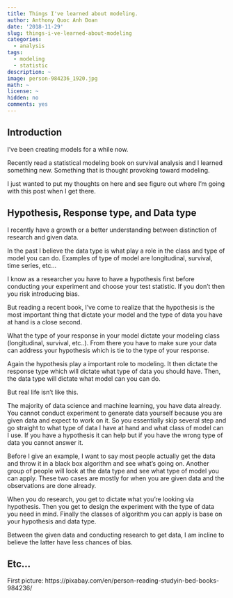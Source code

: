 ```yaml
---
title: Things I've learned about modeling.
author: Anthony Quoc Anh Doan
date: '2018-11-29'
slug: things-i-ve-learned-about-modeling
categories:
  - analysis
tags:
  - modeling
  - statistic
description: ~
image: person-984236_1920.jpg
math: ~
license: ~
hidden: no
comments: yes
---
```


## Introduction

I’ve been creating models for a while now.

Recently read a statistical modeling book on survival analysis and I learned something new. Something that is thought provoking toward modeling.

I just wanted to put my thoughts on here and see figure out where I’m going with this post when I get there.

## Hypothesis, Response type, and Data type

I recently have a growth or a better understanding between distinction of research and given data.

In the past I believe the data type is what play a role in the class and type of model you can do. Examples of type of model are longitudinal, survival, time series, etc…

I know as a researcher you have to have a hypothesis first before conducting your experiment and choose your test statistic. If you don’t then you risk introducing bias.

But reading a recent book, I’ve come to realize that the hypothesis is the most important thing that dictate your model and the type of data you have at hand is a close second.

What the type of your response in your model dictate your modeling class (longitudinal, survival, etc..). From there you have to make sure your data can address your hypothesis which is tie to the type of your response.

Again the hypothesis play a important role to modeling. It then dictate the response type which will dictate what type of data you should have. Then, the data type will dictate what model can you can do.

But real life isn’t like this.

The majority of data science and machine learning, you have data already. You cannot conduct experiment to generate data yourself because you are given data and expect to work on it. So you essentially skip several step and go straight to what type of data I have at hand and what class of model can I use. If you have a hypothesis it can help but if you have the wrong type of data you cannot answer it.

Before I give an example, I want to say most people actually get the data and throw it in a black box algorithm and see what’s going on. Another group of people will look at the data type and see what type of model you can apply. These two cases are mostly for when you are given data and the observations are done already.

When you do research, you get to dictate what you’re looking via hypothesis. Then you get to design the experiment with the type of data you need in mind. Finally the classes of algorithm you can apply is base on your hypothesis and data type.

Between the given data and conducting research to get data, I am incline to believe the latter have less chances of bias.

## Etc...

First picture: https://pixabay.com/en/person-reading-studyin-bed-books-984236/
